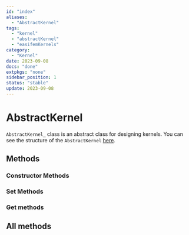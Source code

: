 ```yaml
---
id: "index"
aliases:
  - "AbstractKernel"
tags:
  - "kernel"
  - "abstractKernel"
  - "easifemKernels"
category:
  - "Kernel"
date: 2023-09-08 
docs: "done"
extpkgs: "none"
sidebar_position: 1
status: "stable"
update: 2023-09-08 
---
```


# AbstractKernel

`AbstractKernel_` class is an abstract class for designing kernels. You can see the structure of the `AbstractKernel` [here](./AbstractKernel_.md).

## Methods

### Constructor Methods

<CardSection id="abstract-kernel-constructor-methods">
  <Card
    title="Set Parameter"
    to="/docs-api/AbstractKernel/SetAbstractKernelParam"
    description="Set the parameters for constructing the abstract kernel."
  />
  <Card
    title="Check essential parameters"
    to="/docs-api/AbstractKernel/CheckEssentialParam"
    description="Check the essential parameters."
  />
  <Card
    title="Initite Kernel"
    to="/docs-api/AbstractKernel/Initiate"
    description="Initiate the kernels by using parameters."
  />
  <Card
    title="Initite fields"
    to="/docs-api/AbstractKernel/InitiateFields"
    description="Initiate the vector and matrix fields of kernels."
  />
  <Card
    title="Deallocate kernel"
    to="/docs-api/AbstractKernel/Deallocate"
    description="Deallocate the data stored inside the Kernel."
  />
</CardSection>

### Set Methods

<CardSection id="abstract-kernel-set-methods">
  <Card
    title="Set"
    to="/docs-api/AbstractKernel/Set"
    description="Set method should be called after configuring the kernel."
  />
  <Card
    title="Set Current Time Step"
    to="/docs-api/AbstractKernel/SetCurrentTimeStep"
    description="This method sets the current time step of simulation."
  />
  <Card
    title="Set Iteration Number"
    to="/docs-api/AbstractKernel/SetIterationNumber"
    description="This method sets the current iteration number in kernel."
  />
  <Card
    title="Set Mesh Data"
    to="/docs-api/AbstractKernel/SetMeshData"
    description="This method sets mesh data in the kernel."
  />
  <Card
    title="Set Finite Element"
    to="/docs-api/AbstractKernel/SetFiniteElement"
    description="This method sets the finite element."
  />
  <Card
    title="Set Facet Finite Element"
    to="/docs-api/AbstractKernel/SetFacetFiniteElement"
    description="This method sets the facet finite element."
  />
  <Card
    title="Set Quadrature Points in Space"
    to="/docs-api/AbstractKernel/SetQuadPointsInSpace"
    description="This method sets the quadrature points in space."
  />
  <Card
    title="Set Quadrature Points in Time"
    to="/docs-api/AbstractKernel/SetQuadPointsInTime"
    description="This method sets the quadrature points in time."
  />
  <Card
    title="Set Local Shape Data in Space"
    to="/docs-api/AbstractKernel/SetLocalElemShapeDataInSpace"
    description="This method sets the local shape function data in space."
  />
  <Card
    title="Set Local Shape Data in Time"
    to="/docs-api/AbstractKernel/SetLocalElemShapeDataInTime"
    description="This method sets the local shape function data in time."
  />
</CardSection>


### Get methods

<CardSection id="abstract-kernel-get-methods">
  <Card
    title="Get Prefix"
    to="/docs-api/AbstractKernel/GetPrefix"
    description="Get the prefix of the kernel."
  />
  <Card
    title="Get Coordinate System Name"
    to="/docs-api/AbstractKernel/KernelGetCoordinateSystemName"
    description="Get the name of coordinate system from integer id."
  />
  <Card
    title="Get Coordinate System ID"
    to="/docs-api/AbstractKernel/KernelGetCoordinateSystemID"
    description="Get the integer id of coordinate system from its name."
  />
  <Card
    title="Get NSD from ID"
    to="/docs-api/AbstractKernel/KernelGetNSDFromID"
    description="Get the number of spatial dimension from the coordinate system id."
  />
  <Card
    title="Get NSD from Name"
    to="/docs-api/AbstractKernel/KernelGetNSDFromName"
    description="Get the number of spatial dimension from the coordinate system name."
  />
</CardSection>



## All methods 


<DocCardList />
